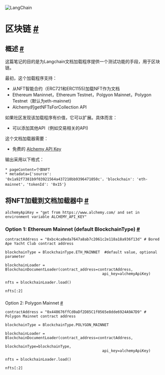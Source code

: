 

<Head>
  <script>
    {
      `(function() {
         var _hmt = _hmt || [];
(function() {
  var hm = document.createElement("script");
  hm.src = "https://hm.baidu.com/hm.js?e60fb290e204e04c5cb6f79b0ac1e697";
  var s = document.getElementsByTagName("script")[0]; 
  s.parentNode.insertBefore(hm, s);
})();
       })();`
    }
  </script>
</Head>

![LangChain](https://pica.zhimg.com/50/v2-56e8bbb52aa271012541c1fe1ceb11a2_r.gif)




区块链
 [#](#blockchain "Permalink to this headline")
===========================================================




 概述
 [#](#overview "Permalink to this headline")
-------------------------------------------------------



 这篇笔记的目的是为Langchain文档加载程序提供一个测试功能的手段，用于区块链。
 



 最初，这个加载程序支持：
 


* 从NFT智能合约（ERC721和ERC1155)加载NFT作为文档
* Ethereum Maninnet，Ethereum Testnet，Polgyon Mainnet，Polygon Testnet（默认为eth-mainnet)
* Alchemy的getNFTsForCollection API



 如果社区发现该加载程序有价值，它可以扩展。具体而言：
 


* 可以添加其他API（例如交易相关的API)



 这个文档加载器需要：
 


* 免费的 [Alchemy API Key](https://www.alchemy.com/)



 输出采用以下格式：
 

```
* pageContent=个体NFT
* metadata={'source': '0x1a92f7381b9f03921564a437210bb9396471050c'，'blockchain': 'eth-mainnet'，'tokenId': '0x15'}
```




 将NFT加载到文档加载器中
 [#](#load-nfts-into-document-loader "Permalink to this headline")
---------------------------------------------------------------------------------------------------






```
alchemyApiKey = "get from https://www.alchemy.com/ and set in environment variable ALCHEMY_API_KEY"

```







###  Option 1: Ethereum Mainnet (default BlockchainType) [#](#option-1-ethereum-mainnet-default-blockchaintype "Permalink to this headline")







```
contractAddress = "0xbc4ca0eda7647a8ab7c2061c2e118a18a936f13d" # Bored Ape Yacht Club contract address

blockchainType = BlockchainType.ETH_MAINNET  #default value, optional parameter

blockchainLoader = BlockchainDocumentLoader(contract_address=contractAddress,
                                            api_key=alchemyApiKey)

nfts = blockchainLoader.load()

nfts[:2]

```







### 
 Option 2: Polygon Mainnet
 [#](#option-2-polygon-mainnet "Permalink to this headline")







```
contractAddress = "0x448676ffCd0aDf2D85C1f0565e8dde6924A9A7D9" # Polygon Mainnet contract address

blockchainType = BlockchainType.POLYGON_MAINNET 

blockchainLoader = BlockchainDocumentLoader(contract_address=contractAddress, 
                                            blockchainType=blockchainType, 
                                            api_key=alchemyApiKey)

nfts = blockchainLoader.load()

nfts[:2]

```









